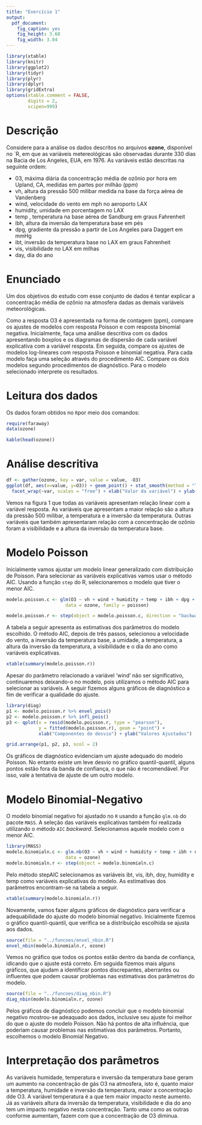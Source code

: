 ```yaml
---
title: "Exercício 1"
output:
  pdf_document:
    fig_caption: yes
    fig_height: 3.68
    fig_width: 3.84
---
```


```r
library(xtable)
library(knitr)
library(ggplot2)
library(tidyr)
library(plyr)
library(dplyr)
library(gridExtra)
options(xtable.comment = FALSE,
        digits = 2,
        scipen=999)
```

# Descrição

Considere para a análise os dados descritos no arquivos __ozone__, disponível no `R, em que as variáveis metereológicas são observadas durante 330 dias na Bacia de Los Angeles, EUA, em 1976. As variáveis estão descritas na seguinte ordem:

* 03, máxima diária da concentração média de ozônio por hora em Upland, CA, medidas em partes por milhão (ppm)
* vh, altura da pressão 500 milibar medida na base da força aérea de Vandenberg
* wind, velocidade do vento em mph no aeroporto LAX
* humidity, umidade em porcentagem no LAX
* temp , temperatura na base aérea de Sandburg em graus Fahrenheit
* ibh, altura da inversão da temperatura base em pés
* dpg, gradiente da pressão a partir de Los Angeles para Daggert em mmHg
* ibt, inversão da temperatura base no LAX em graus Fahrenheit
* vis, visibilidade no LAX em milhas
* day, dia do ano

# Enunciado

Um dos objetivos do estudo com esse conjunto de dados é tentar explicar a concentração média de ozônio na atmosfera dadas as demais variáveis meteorológicas.

Como a resposta O3 é apresentada na forma de contagem (ppm), compare os ajustes de modelos com resposta Poisson e com resposta binomial negativa. Inicialmente, faça uma análise descritiva com os dados apresentando boxplos e os diagramas de dispersão de cada variável explicativa com a variável resposta. Em seguida, compare os ajustes de modelos log-lineares com resposta Poisson e binomial negativa. Para
cada modelo faça uma seleção através do procedimento AIC. Compare os dois modelos segundo procedimentos de diagnóstico. Para o modelo selecionado interprete os resultados.

# Leitura dos dados

Os dados foram obtidos no `R`por meio dos comandos:

```r
require(faraway)
data(ozone)
```

```r
kable(head(ozone))
```

# Análise descritiva

```r
df <- gather(ozone, key = var, value = value, -O3)
ggplot(df, aes(x=value, y=O3)) + geom_point() + stat_smooth(method = "lm", se = F) + 
  facet_wrap(~var, scales = "free") + xlab("Valor da variável") + ylab("Concentração de Ozônio")
```

Vemos na figura 1 que todas as variáveis apresentam relação linear com a variável resposta. As variáveis que apresentam a maior relação são a altura da pressão 500 milibar, a temperatura e a inversão da temperatura. Outras variáveis que também apresentaram relação com a concentração de ozônio foram a visibilidade e a altura da inversão da temperatura base.

# Modelo Poisson

Inicialmente vamos ajustar um modelo linear generalizado com distribuição de Poisson. Para selecionar as variáveis explicativas vamos usar o método AIC. Usando a função `step` do R, selecionaremos o modelo que tiver o menor AIC.

```r
modelo.poisson.c <- glm(O3 ~ vh + wind + humidity + temp + ibh + dpg + ibt + vis + doy,
                      data = ozone, family = poisson)

modelo.poisson.r <- step(object = modelo.poisson.c, direction = "backward")
```

A tabela a seguir apresenta as estimativas dos parâmetros do modelo escolhido. O método AIC, depois de três passos, selecionou a velocidade do vento, a inversão da temperatura base, a umidade, a temperatura, a altura da inversão da temperatura, a visibilidade e o dia do ano como variáveis explicativas.


```r
xtable(summary(modelo.poisson.r))
```

Apesar do parâmetro relacionado a variável 'wind' não ser significativo, continuaremos deixando-o no modelo, pois utilizamos o método AIC para selecionar as variáveis.
A seguir fizemos alguns gráficos de diagnóstico a fim de verificar a qualidade do ajuste.

```r
library(diag)
p1 <- modelo.poisson.r %>% envel_pois()
p2 <- modelo.poisson.r %>% infl_pois()
p3 <- qplot(x = resid(modelo.poisson.r, type = "pearson"),
            y = fitted(modelo.poisson.r), geom = "point") +
            xlab("Componentes do desvio") + ylab("Valores Ajustados")

grid.arrange(p1, p2, p3, ncol = 2)
```

Os gráficos de diagnóstico evidenciam um ajuste adequado do modelo Poisson. No entanto existe um leve desvio no gráfico quantil-quantil, alguns pontos estão fora da banda de confiança, o que não é recomendável. Por isso, vale a tentativa de ajuste de um outro modelo.


# Modelo Binomial-Negativo

O modelo binomial negativo foi ajustado no `R` usando a função `glm.nb` do pacote `MASS`. A seleção das variáveis explicativas também foi realizada utilizando o método `AIC` _backward_. Selecionamos aquele modelo com o menor AIC.

```r
library(MASS)
modelo.binomialn.c <- glm.nb(O3 ~ vh + wind + humidity + temp + ibh + dpg + ibt + vis + doy,
                      data = ozone)
modelo.binomialn.r <- step(object = modelo.binomialn.c)
```

Pelo método stepAIC selecionamos as variáveis ibt, vis, ibh, doy, humidity e temp como variáveis explicativas do modelo. As estimativas dos parâmetros encontram-se na tabela a seguir.

```r
xtable(summary(modelo.binomialn.r))
```

Novamente, vamos fazer alguns gráficos de diagnóstico para verificar a adequabilidade do ajuste do modelo binomial negativo.
Inicialmente fizemos o gráfico quantil-quantil, que verifica se a distribuição escolhida se ajusta aos dados.

```r
source(file = "../funcoes/envel_nbin.R")
envel_nbin(modelo.binomialn.r, ozone)
```

Vemos no gráfico que todos os pontos estão dentro da banda de confiança, idicando que o ajuste está correto.
Em seguida fizemos mais alguns gráficos, que ajudam a identificar pontos discrepantes, aberrantes ou influentes que podem causar problemas nas estimativas dos parâmetros do modelo.

```r
source(file = "../funcoes/diag_nbin.R")
diag_nbin(modelo.binomialn.r, ozone)
```

Pelos gráficos de diagnóstico podemos concluir que o modelo binomial negativo mostrou-se adeaquado aos dados, inclusive seu ajuste foi melhor do que o ajuste do modelo Poisson. Não há pontos de alta influência, que poderiam causar problemas nas estimativas dos parâmetros. Portanto, escolhemos o modelo Binomial Negativo.


# Interpretação dos parâmetros

As variáveis humidade, temperatura e inversão da temperatura base geram um aumento na concentração de gás O3 na atmosfera, isto é, quanto maior a temperatura, humidade e inversão da temperatura, maior a concentração dde O3. A variável temperatura é a que tem maior impacto neste aumento. Já as variáveis altura da inversão da temperatura, visibilidade e dia do ano tem um impacto negativo nesta concentração. Tanto uma como as outras conforme aumentam, fazem com que a concentração de O3 diminua.














